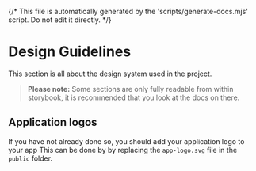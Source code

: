 {/* This file is automatically generated by the 'scripts/generate-docs.mjs' script. Do not edit it directly. */}

<Meta title="Design Guidelines/Introduction" />

# Design Guidelines

This section is all about the design system used in the project.

> **Please note:** Some sections are only fully readable from within storybook,
> it is recommended that you look at the docs on there.

## Application logos

If you have not already done so, you should add your application logo to your app
This can be done by by replacing the `app-logo.svg` file in the `public` folder.

